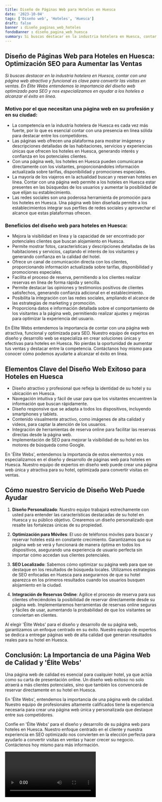 ```yaml
---
title: Diseño de Páginas Web para Hoteles en Huesca
date: '2023-10-04'
tags: ['Diseño web', 'Hoteles', 'Huesca']
draft: false
banner : diseño_paginas_web_hoteles
fondoBanner : diseño_pagina_web_huesca
summary: Si buscas destacar en la industria hotelera en Huesca, contar con una página web atractiva y funcional es clave para convertir las visitas en ventas. En Élite Webs entendemos la importancia del diseño web optimizado para SEO y nos especializamos en ayudar a los hoteles a alcanzar el éxito en línea.
---
```


## Diseño de Páginas Web para Hoteles en Huesca: Optimización SEO para Aumentar las Ventas

*Si buscas destacar en la industria hotelera en Huesca, contar con una página web atractiva y funcional es clave para convertir las visitas en ventas. En Élite Webs entendemos la importancia del diseño web optimizado para SEO y nos especializamos en ayudar a los hoteles a alcanzar el éxito en línea.*

### Motivo por el que necesitan una página web en su profesión y en su ciudad:

- La competencia en la industria hotelera de Huesca es cada vez más fuerte, por lo que es esencial contar con una presencia en línea sólida para destacar entre los competidores.
- Las páginas web ofrecen una plataforma para mostrar imágenes y descripciones detalladas de las habitaciones, servicios y experiencias únicas que ofrecen los hoteles en Huesca, generando interés y confianza en los potenciales clientes.
- Con una página web, los hoteles en Huesca pueden comunicarse directamente con los visitantes, proporcionándoles información actualizada sobre tarifas, disponibilidad y promociones especiales.
- La mayoría de los viajeros en la actualidad buscan y reservan hoteles en línea. Contar con una página web permite a los hoteles en Huesca estar presentes en las búsquedas de los usuarios y aumentar la posibilidad de que elijan su establecimiento.
- Las redes sociales son una poderosa herramienta de promoción para los hoteles en Huesca. Una página web bien diseñada permite a los establecimientos integrar sus perfiles de redes sociales y aprovechar el alcance que estas plataformas ofrecen.

### Beneficios del diseño web para hoteles en Huesca:

- Mejora la visibilidad en línea y la capacidad de ser encontrado por potenciales clientes que buscan alojamiento en Huesca.
- Permite mostrar fotos, características y descripciones detalladas de las habitaciones y servicios, captando el interés de los visitantes y generando confianza en la calidad del hotel.
- Ofrece un canal de comunicación directa con los clientes, proporcionando información actualizada sobre tarifas, disponibilidad y promociones especiales.
- Facilita el proceso de reserva, permitiendo a los clientes realizar reservas en línea de forma rápida y sencilla.
- Permite destacar las opiniones y testimonios positivos de clientes satisfechos, generando confianza adicional en el establecimiento.
- Posibilita la integración con las redes sociales, ampliando el alcance de las estrategias de marketing y promoción.
- Proporciona datos e información detallada sobre el comportamiento de los visitantes a la página web, permitiendo realizar ajustes y mejoras para optimizar la experiencia del usuario.

En Élite Webs entendemos la importancia de contar con una página web atractiva, funcional y optimizada para SEO. Nuestro equipo de expertos en diseño y desarrollo web se especializa en crear soluciones únicas y efectivas para hoteles en Huesca. No pierdas la oportunidad de aumentar tus ventas y destacar entre la competencia. Contáctanos hoy mismo para conocer cómo podemos ayudarte a alcanzar el éxito en línea.

<GifSeo />

<Cta />

## Elementos Clave del Diseño Web Exitoso para Hoteles en Huesca

- Diseño atractivo y profesional que refleja la identidad de su hotel y su ubicación en Huesca.
- Navegación intuitiva y fácil de usar para que los visitantes encuentren la información que buscan rápidamente.
- Diseño responsive que se adapta a todos los dispositivos, incluyendo smartphones y tablets.
- Contenido visualmente atractivo, como imágenes de alta calidad y videos, para captar la atención de los usuarios.
- Integración de herramientas de reserva online para facilitar las reservas directas desde la página web.
- Implementación de SEO para mejorar la visibilidad de su hotel en los motores de búsqueda como Google.

En 'Élite Webs', entendemos la importancia de estos elementos y nos especializamos en el diseño y desarrollo de páginas web para hoteles en Huesca. Nuestro equipo de expertos en diseño web puede crear una página web única y atractiva para su hotel, optimizada para convertir visitas en ventas.

## Cómo nuestro Servicio de Diseño Web Puede Ayudar

1. **Diseño Personalizado**: Nuestro equipo trabajará estrechamente con usted para entender las características destacadas de su hotel en Huesca y su público objetivo. Crearemos un diseño personalizado que resalte las fortalezas únicas de su propiedad.

2. **Optimización para Móviles**: El uso de teléfonos móviles para buscar y reservar hoteles está en constante crecimiento. Garantizamos que su página web se verá y funcionará de manera óptima en todos los dispositivos, asegurando una experiencia de usuario perfecta sin importar cómo accedan sus clientes potenciales.

3. **SEO Localizado**: Sabemos cómo optimizar su página web para que se destaque en los resultados de búsqueda locales. Utilizamos estrategias de SEO enfocadas en Huesca para asegurarnos de que su hotel aparezca en los primeros resultados cuando los usuarios busquen alojamiento en la ciudad.

4. **Integración de Reservas Online**: Agilice el proceso de reserva para sus clientes ofreciéndoles la posibilidad de reservar directamente desde su página web. Implementaremos herramientas de reservas online seguras y fáciles de usar, aumentando la probabilidad de que los visitantes se conviertan en clientes.

Al elegir 'Élite Webs' para el diseño y desarrollo de su página web, garantizamos un enfoque centrado en su éxito. Nuestro equipo de expertos se dedica a entregar páginas web de alta calidad que generan resultados reales para su hotel en Huesca.

## Conclusión: La Importancia de una Página Web de Calidad y 'Élite Webs'

Una página web de calidad es esencial para cualquier hotel, ya que actúa como su carta de presentación online. Un diseño web exitoso no solo atraerá a más clientes potenciales, sino que también los convencerá de reservar directamente en su hotel en Huesca.

En 'Élite Webs', entendemos la importancia de una página web de calidad. Nuestro equipo de profesionales altamente calificados tiene la experiencia necesaria para crear una página web única y personalizada que destaque entre sus competidores.

Confíe en 'Élite Webs' para el diseño y desarrollo de su página web para hoteles en Huesca. Nuestro enfoque centrado en el cliente y nuestra experiencia en SEO optimizado nos convierten en la elección perfecta para ayudarlo a convertir visitas en ventas y hacer crecer su negocio. Contáctenos hoy mismo para más información.

<Video />

<CtaBot job='Hoteles' city='Huesca'/>

<Gmaps query='Huesca+españa+maps' />
